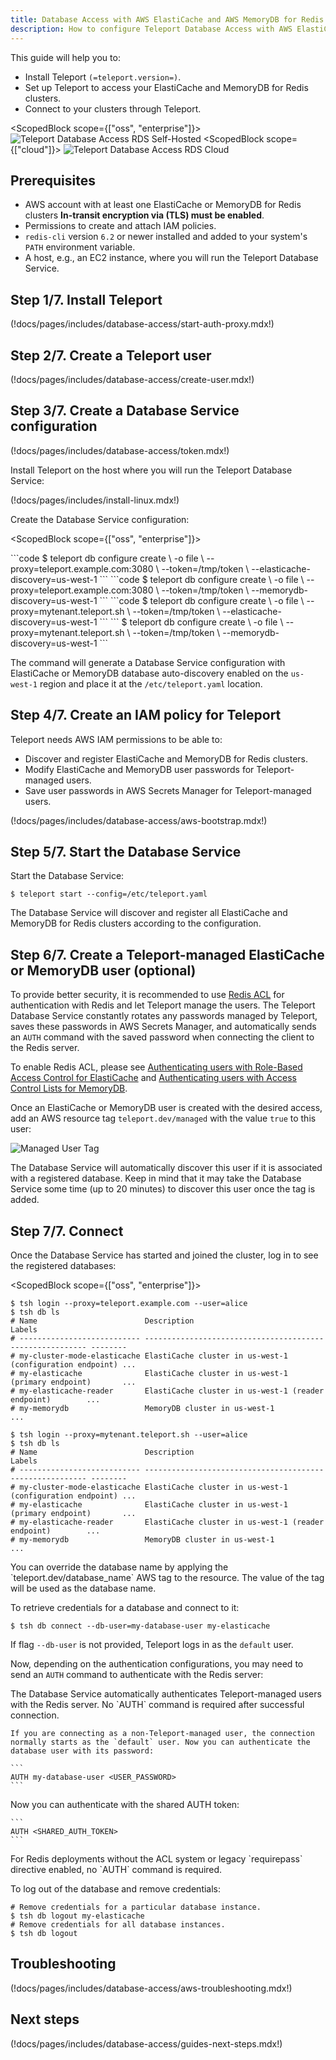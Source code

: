 ```yaml
---
title: Database Access with AWS ElastiCache and AWS MemoryDB for Redis (Preview)
description: How to configure Teleport Database Access with AWS ElastiCache and AWS MemoryDB for Redis.
---
```


This guide will help you to:

- Install Teleport `(=teleport.version=)`.
- Set up Teleport to access your ElastiCache and MemoryDB for Redis clusters.
- Connect to your clusters through Teleport.

<ScopedBlock scope={["oss", "enterprise"]}>
![Teleport Database Access RDS Self-Hosted](../../../img/database-access/guides/redis_elasticache_selfhosted.png)
</ScopedBlock>
<ScopedBlock scope={["cloud"]}>
![Teleport Database Access RDS Cloud](../../../img/database-access/guides/redis_elasticache_cloud.png)
</ScopedBlock>

## Prerequisites

- AWS account with at least one ElastiCache or MemoryDB for Redis clusters
  **In-transit encryption via (TLS) must be enabled**.
- Permissions to create and attach IAM policies.
- `redis-cli` version `6.2` or newer installed and added to your system's `PATH` environment variable.
- A host, e.g., an EC2 instance, where you will run the Teleport Database
  Service.

## Step 1/7. Install Teleport

(!docs/pages/includes/database-access/start-auth-proxy.mdx!)

## Step 2/7. Create a Teleport user

(!docs/pages/includes/database-access/create-user.mdx!)

## Step 3/7. Create a Database Service configuration

(!docs/pages/includes/database-access/token.mdx!)

Install Teleport on the host where you will run the Teleport Database Service:

(!docs/pages/includes/install-linux.mdx!)

Create the Database Service configuration:

<ScopedBlock scope={["oss", "enterprise"]}>

<Tabs>
  <TabItem label="ElastiCache">
  ```code
  $ teleport db configure create \
     -o file \
     --proxy=teleport.example.com:3080 \
     --token=/tmp/token \
     --elasticache-discovery=us-west-1
  ```
  </TabItem>
  <TabItem label="MemoryDB">
  ```code
  $ teleport db configure create \
     -o file \
     --proxy=teleport.example.com:3080 \
     --token=/tmp/token \
     --memorydb-discovery=us-west-1
  ```
  </TabItem>
</Tabs>

</ScopedBlock>
<ScopedBlock scope={["cloud"]}>

<Tabs>
  <TabItem label="ElastiCache">
  ```code
  $ teleport db configure create \
     -o file \
     --proxy=mytenant.teleport.sh \
     --token=/tmp/token \
     --elasticache-discovery=us-west-1
  ```
  </TabItem>
  <TabItem label="MemoryDB">
  ```
  $ teleport db configure create \
     -o file \
     --proxy=mytenant.teleport.sh \
     --token=/tmp/token \
     --memorydb-discovery=us-west-1
  ```
  </TabItem>
</Tabs>

</ScopedBlock>

The command will generate a Database Service configuration with ElastiCache or
MemoryDB database auto-discovery enabled on the `us-west-1` region and place it
at the `/etc/teleport.yaml` location.

## Step 4/7. Create an IAM policy for Teleport

Teleport needs AWS IAM permissions to be able to:

- Discover and register ElastiCache and MemoryDB for Redis clusters.
- Modify ElastiCache and MemoryDB user passwords for Teleport-managed users.
- Save user passwords in AWS Secrets Manager for Teleport-managed users.

(!docs/pages/includes/database-access/aws-bootstrap.mdx!)

## Step 5/7. Start the Database Service

Start the Database Service:

```code
$ teleport start --config=/etc/teleport.yaml
```

The Database Service will discover and register all ElastiCache and MemoryDB
for Redis clusters according to the configuration.

## Step 6/7. Create a Teleport-managed ElastiCache or MemoryDB user (optional)

To provide better security, it is recommended to use [Redis
ACL](https://redis.io/docs/manual/security/acl/) for authentication with Redis
and let Teleport manage the users. The Teleport Database Service constantly
rotates any passwords managed by Teleport, saves these passwords in AWS Secrets
Manager, and automatically sends an `AUTH` command with the saved password when
connecting the client to the Redis server.

To enable Redis ACL, please see [Authenticating users with Role-Based Access
Control for
ElastiCache](https://docs.aws.amazon.com/AmazonElastiCache/latest/red-ug/Clusters.RBAC.html)
and [Authenticating users with Access Control Lists for
MemoryDB](https://docs.aws.amazon.com/memorydb/latest/devguide/clusters.acls.html).

Once an ElastiCache or MemoryDB user is created with the desired access, add an
AWS resource tag `teleport.dev/managed` with the value `true` to this user:

![Managed User Tag](../../../img/database-access/guides/redis/redis-aws-managed-user-tag.png)

The Database Service will automatically discover this user if it is associated
with a registered database. Keep in mind that it may take the Database Service
some time (up to 20 minutes) to discover this user once the tag is added.

## Step 7/7. Connect

Once the Database Service has started and joined the cluster, log in to see the
registered databases:

<ScopedBlock scope={["oss", "enterprise"]}>
```code
$ tsh login --proxy=teleport.example.com --user=alice
$ tsh db ls
# Name                        Description                                               Labels
# --------------------------- --------------------------------------------------------- --------
# my-cluster-mode-elasticache ElastiCache cluster in us-west-1 (configuration endpoint) ...
# my-elasticache              ElastiCache cluster in us-west-1 (primary endpoint)       ...
# my-elasticache-reader       ElastiCache cluster in us-west-1 (reader endpoint)        ...
# my-memorydb                 MemoryDB cluster in us-west-1                             ...
```

</ScopedBlock>
<ScopedBlock scope={["cloud"]}>

```code
$ tsh login --proxy=mytenant.teleport.sh --user=alice
$ tsh db ls
# Name                        Description                                               Labels
# --------------------------- --------------------------------------------------------- --------
# my-cluster-mode-elasticache ElastiCache cluster in us-west-1 (configuration endpoint) ...
# my-elasticache              ElastiCache cluster in us-west-1 (primary endpoint)       ...
# my-elasticache-reader       ElastiCache cluster in us-west-1 (reader endpoint)        ...
# my-memorydb                 MemoryDB cluster in us-west-1                             ...
```

</ScopedBlock>

<Admonition type="note" title="Note">
  You can override the database name by applying the `teleport.dev/database_name` AWS tag to the resource. The value of the tag will be used as the database name.
</Admonition>

To retrieve credentials for a database and connect to it:

```code
$ tsh db connect --db-user=my-database-user my-elasticache
```

If flag `--db-user` is not provided, Teleport logs in as the `default` user.

Now, depending on the authentication configurations, you may need to send an
`AUTH` command to authenticate with the Redis server:

<Tabs>
  <TabItem label="Redis with ACL">
    The Database Service automatically authenticates Teleport-managed users
    with the Redis server. No `AUTH` command is required after successful
    connection.

    If you are connecting as a non-Teleport-managed user, the connection
    normally starts as the `default` user. Now you can authenticate the
    database user with its password:

    ```
    AUTH my-database-user <USER_PASSWORD>
    ```
  </TabItem>

  <TabItem label="Redis with AUTH token">
    Now you can authenticate with the shared AUTH token:

    ```
    AUTH <SHARED_AUTH_TOKEN>
    ```
  </TabItem>

  <TabItem label="Redis without AUTH">
    For Redis deployments without the ACL system or legacy `requirepass`
    directive enabled, no `AUTH` command is required.
  </TabItem>

</Tabs>

To log out of the database and remove credentials:

```code
# Remove credentials for a particular database instance.
$ tsh db logout my-elasticache
# Remove credentials for all database instances.
$ tsh db logout
```

## Troubleshooting

(!docs/pages/includes/database-access/aws-troubleshooting.mdx!)

## Next steps

(!docs/pages/includes/database-access/guides-next-steps.mdx!)

